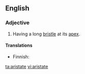 ==English==

===Adjective===
{{en-adj|-}}

# {{botany|of leaves}} Having a long [[bristle]] at its [[apex]].

====Translations====
{{trans-top}}
{{trans-mid}}
* Finnish: {{t|fi|puikea}}
{{trans-bottom}}

[[ta:aristate]]
[[vi:aristate]]